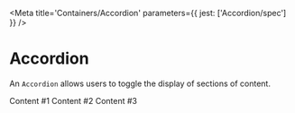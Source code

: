 

<Meta title='Containers/Accordion' parameters={{ jest: ['Accordion/spec'] }} />

# Accordion

An <LinkTo kind='Containers|Accordion' story='Default Story'>`Accordion`</LinkTo> allows users to toggle the display of
sections of content.

<Preview>
  <Story name='Default'>
    <Accordion>
      <Accordion.Item title='Item #1' defaultExpanded>
        <Paragraph>Content #1</Paragraph>
      </Accordion.Item>
      <Accordion.Item title='Item #2'>
        <Paragraph>Content #2</Paragraph>
      </Accordion.Item>
      <Accordion.Item title='Item #3'>
        <Paragraph>Content #3</Paragraph>
      </Accordion.Item>
    </Accordion>
  </Story>
</Preview>

<Props of={Accordion} />
